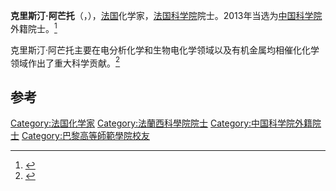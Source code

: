{{Infobox scientist
| name              = 克里斯汀·阿芒托<br />Christian Amatore
| image             = <!--(filename only)-->
| image_size        = 
| alt               = 
| caption           = 
| birth_name        = 
| birth_date        = {{Birth date and age|1951|12|9}}
| birth_place       = [[阿尔及利亚|阿尔及利亚]]{{NoteTag|法国统治时期}}[[西迪贝勒阿巴斯|西迪贝勒阿巴斯]]
| death_date        = <!-- {{Death date and age|YYYY|MM|DD|YYYY|MM|DD}} (death date then birth date) -->
| death_place       = 
| death_cause       = 
| fields            = [[化学|化学]]
| workplaces        = [[高等師範學校|巴黎高等师范学院]]
| alma_mater        = [[巴黎第七大学|巴黎第七大学]]
| doctoral_advisor  = 
| academic_advisors = 
| doctoral_students = 
| notable_students  = 
| known_for         = 
| influences        = 
| influenced        = 
| awards            = 
| signature         = <!--(filename only)-->
| signature_alt     = 
| footnotes         = {{NoteFoot}}
| spouse            = 
}}
'''克里斯汀·阿芒托'''（{{lang-fr|'''Christian Amatore'''}}，{{bd|1951年|12月9日}}），[[法国|法国]]化学家，[[法国科学院|法国科学院]]院士。2013年当选为[[中国科学院|中国科学院]]外籍院士。<ref>{{Cite web |url=http://www.cas.ac.cn/xw/zyxw/yw/201312/t20131219_4001972.shtml |title=关于公布2013年中国科学院院士增选和外籍院士选举结果的公告 |accessdate=2013-12-30 |date=2013-12-19 |publisher=[[中国科学院|中国科学院]] |archive-date=2019-07-13 |archive-url=https://web.archive.org/web/20190713183339/http://www.cas.ac.cn/xw/zyxw/yw/201312/t20131219_4001972.shtml |dead-url=no }}</ref>

克里斯汀·阿芒托主要在电分析化学和生物电化学领域以及有机金属均相催化化学领域作出了重大科学贡献。<ref>{{Cite web |url=http://scitech.people.com.cn/n/2013/1219/c29829-23891882.html |title=克里斯汀?阿芒托（Christian Amatore） |accessdate=2013-12-30 |date=2013年12月13日 |publisher=[[人民网|人民网]] |archive-date=2022-03-12 |archive-url=https://web.archive.org/web/20220312060816/http://scitech.people.com.cn/n/2013/1219/c29829-23891882.html |dead-url=no }}</ref>

== 参考 ==
{{Reflist}}

{{中国科学院全体健在院士}}

{{Authority control}}

{{DEFAULTSORT:Amatore, Christian}}
[[Category:法国化学家|Category:法国化学家]]
[[Category:法蘭西科學院院士|Category:法蘭西科學院院士]]
[[Category:中国科学院外籍院士|Category:中国科学院外籍院士]]
[[Category:巴黎高等師範學院校友|Category:巴黎高等師範學院校友]]


{{France-scientist-stub}}
{{Chemist-stub}}
{{中国科学院外籍院士}}